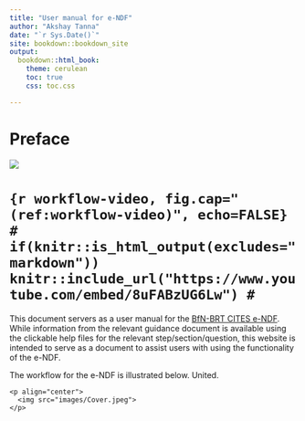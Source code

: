 ```yaml
--- 
title: "User manual for e-NDF"
author: "Akshay Tanna"
date: "`r Sys.Date()`"
site: bookdown::bookdown_site
output:
  bookdown::html_book:
    theme: cerulean
    toc: true
    css: toc.css

---
```

# Preface{-}
![](images/Cover.jpeg)

# ```{r workflow-video, fig.cap="(ref:workflow-video)", echo=FALSE}
# if(knitr::is_html_output(excludes="markdown")) knitr::include_url("https://www.youtube.com/embed/8uFABzUG6Lw")
# ```


This document servers as a user manual for the [BfN-BRT CITES e-NDF](https://user.cites-endf.org). While information from the relevant guidance document is available using the clickable help files for the relevant step/section/question, this website is intended to serve as a document to assist users with using the functionality of the e-NDF.

The workflow for the e-NDF is illustrated below. United.

```asis
<p align="center">
  <img src="images/Cover.jpeg">
</p>
```

